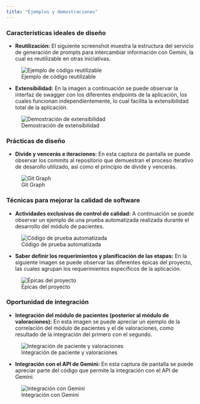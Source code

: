 ```yaml
---
title: "Ejemplos y demostraciones"
---
```


### Características ideales de diseño


- **Reutilización:** El siguiente screenshot muestra la estructura del servicio de generación de prompts para intercambiar información con Gemini, la cual es reutilizable en otras iniciativas.

![Ejemplo de código reutilizable](./recursos/reutilizacion.png){fig-align="left"}

- **Extensibilidad:** En la imagen a continuación se puede observar la interfaz de swagger con los diferentes endpoints de la aplicación, los cuales funcionan independientemente, lo cual facilita la extensibilidad total de la aplicación.

![Demostración de extensibilidad](./recursos/extensibilidad.png){fig-align="left"}

### Prácticas de diseño

- **Divide y vencerás e iteraciones:** En esta captura de pantalla se puede observar los commits al repositorio que demuestran el proceso iterativo de desarollo utilizado, así como el principio de divide y vencerás.

![Git Graph](./recursos/graph.png){fig-align="left"}

### Técnicas para mejorar la calidad de software

- **Actividades exclusivas de control de calidad:** A continuación se puede observar un ejemplo de una prueba automatizada realizada durante el desarrollo del módulo de pacientes.

![Código de prueba automatizada](./recursos/prueba.png){fig-align="left"}

- **Saber definir los requerimientos y planificación de las etapas:** En la siguiente imagen se puede observar las diferentes épicas del proyecto, las cuales agrupan los requerimientos específicos de la aplicación.

![Épicas del proyecto](./recursos/epicas.png){fig-align="left"}

### Oportunidad de integración

- **Integración del módulo de pacientes (posterior al módulo de valoraciones):** En esta imagen se puede apreciar un ejemplo de la correlación del módulo de pacientes y el de valoraciones, como resultado de la integración del primero con el segundo.

![Integración de paciente y valoraciones](./recursos/integracion_paciente.png){fig-align="left"}

- **Integración con el API de Gemini:** En esta captura de pantalla se puede apreciar parte del código que permite la integración con el API de Gemini.

![Integración con Gemini](./recursos/integracion_gemini.png){fig-align="left"}